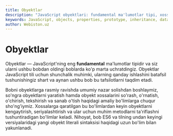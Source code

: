 ```yaml
---
title: Obyektlar
description: "JavaScript obyektlari: fundamental ma'lumotlar tipi, xossalar, prototipik merosxo'rlik va obyektlar bilan ishlashning barcha jihatlari."
keywords: JavaScript, objects, properties, prototype, inheritance, data type, object literals, methods
author: Webiston.uz
---
```


# Obyektlar

Obyektlar — JavaScript'ning eng **fundamental** ma'lumotlar tipidir va siz ularni ushbu bobdan oldingi boblarda ko'p marta uchratdingiz. Obyektlar JavaScript tili uchun shunchalik muhimki, ularning qanday ishlashini batafsil tushunishingiz shart va aynan ushbu bob bu tafsilotlarni taqdim etadi.

Bobni obyektlarga rasmiy ravishda umumiy nazar solishdan boshlaymiz, so'ngra obyektlarni yaratish hamda obyekt xossalarini so'rash, o'rnatish, o'chirish, tekshirish va sanab o'tish haqidagi amaliy bo'limlarga chuqur sho'ng'iymiz. Xossalarga qaratilgan bu bo'limlardan keyin obyektlarni kengaytirish, seriyalashtirish va ular uchun muhim metodlarni ta'riflashni tushuntiradigan bo'limlar keladi. Nihoyat, bob ES6 va tilning undan keyingi versiyalaridagi yangi obyekt literali sintaksisi haqidagi uzun bo'lim bilan yakunlanadi.